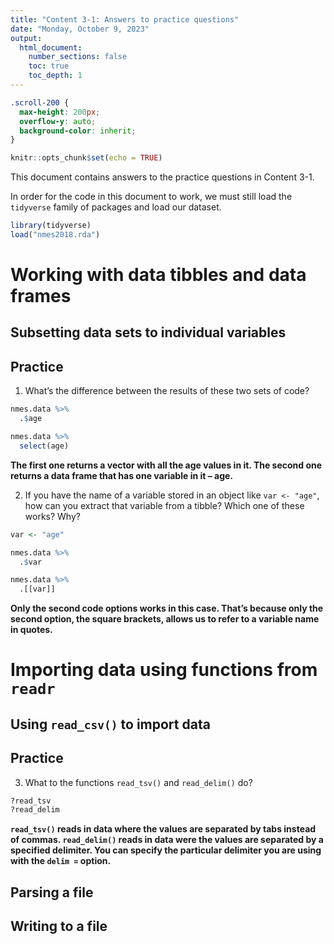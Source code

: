 ```yaml
---
title: "Content 3-1: Answers to practice questions"
date: "Monday, October 9, 2023"
output: 
  html_document:
    number_sections: false
    toc: true
    toc_depth: 1
---
```

```css
.scroll-200 {
  max-height: 200px;
  overflow-y: auto;
  background-color: inherit;
}
```

```r
knitr::opts_chunk$set(echo = TRUE)
```


This document contains answers to the practice questions in Content 3-1. 

In order for the code in this document to work, we must still load the `tidyverse` family of packages and load our dataset.
```r
library(tidyverse)
load("nmes2018.rda")
```

# Working with data tibbles and data frames

## Subsetting data sets to individual variables

## Practice

1. What's the difference between the results of these two sets of code?

```r
nmes.data %>%
  .$age

nmes.data %>%
  select(age)
```

**The first one returns a vector with all the age values in it.  The second one returns a data frame that has one variable in it -- age.**

2. If you have the name of a variable stored in an object like `var <- "age"`, how can you extract that variable from a tibble?  Which one of these works?  Why?

```r
var <- "age"

nmes.data %>%
  .$var

nmes.data %>%
  .[[var]]
```

**Only the second code options works in this case.  That's because only the second option, the square brackets, allows us to refer to a variable name in quotes.**

# Importing data using functions from `readr`

## Using `read_csv()` to import data

## Practice

3. What to the functions `read_tsv()` and `read_delim()` do? 
```r
?read_tsv
?read_delim
```

**`read_tsv()` reads in data where the values are separated by tabs instead of commas.  `read_delim()` reads in data were the values are separated by a specified delimiter.  You can specify the particular delimiter you are using with the `delim = ` option.**

## Parsing a file

## Writing to a file

